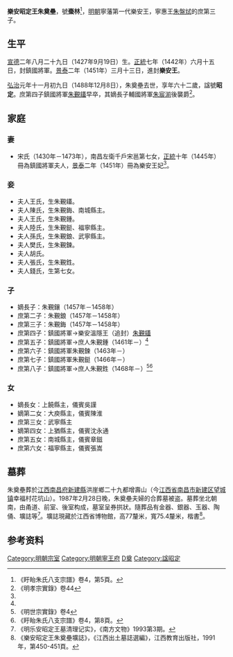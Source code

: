 '''樂安昭定王朱奠壘'''{{BD|1427年|9月19日|1488年|12月8日|catIdx=Z朱}}，號'''棗林'''<ref>《盱眙朱氏八支宗譜》卷4，第5頁。</ref>，[[明朝|明朝]]寧藩第一代樂安王，寧惠王[[朱盤烒|朱盤烒]]的庶第三子。

==生平==
[[宣德|宣德]]二年八月二十九日（1427年9月19日）生。[[正统_(年号)|正統]]七年（1442年）六月十五日，封鎮國將軍。[[景泰_(年號)|景泰]]二年（1451年）三月十三日，進封'''樂安王'''。

[[弘治_(明朝)|弘治]]元年十一月初九日（1488年12月8日），朱奠壘去世，享年六十二歲，諡號'''昭定'''。庶第四子鎮國將軍[[朱覲鑉|朱覲鑉]]早卒，其嫡長子輔國將軍[[朱宸湔|朱宸湔]]後襲爵<ref>《明孝宗實錄》卷44</ref>。

==家庭==
===妻===
*宋氏（1430年－1473年），南昌左衛千戶宋邕第七女，[[正統_(年號)|正統]]十年（1445年）冊為鎮國將軍夫人，[[景泰_(年號)|景泰]]二年（1451年）冊為樂安王妃<ref name=a/>。

===妾===
*夫人王氏，生朱覲鑉。
*夫人陳氏，生朱覲鋂、南城縣主。
*夫人王氏，生朱覲鍾。
*夫人陸氏，生朱覲鋌、福寧縣主。
*夫人孫氏，生朱覲鋃、武寧縣主。
*夫人樊氏，生朱覲鍊。
*夫人胡氏。
*夫人張氏，生朱覲鉎。
*夫人錢氏，生第七女。

===子===
*嫡長子：朱覲鑲（1457年－1458年）
*庶第二子：朱覲鋃（1457年－1458年）
*庶第三子：朱覲鋂（1457年－1458年）
*庶第四子：鎮國將軍→樂安溫隱王（追封）[[朱覲鑉|朱覲鑉]]
*庶第五子：鎮國將軍→庶人朱覲鍾（1461年－）<ref name=sr/>
*庶第六子：鎮國將軍朱覲鍊（1463年－）
*庶第七子：鎮國將軍朱覲鋌（1466年－）
*庶第八子：鎮國將軍→庶人朱覲鉎（1468年－）<ref name=sr>《明世宗實錄》卷4</ref><ref>《盱眙朱氏八支宗譜》卷4，第8頁。</ref>

===女===
*嫡長女：上饒縣主，儀賓吳謹
*嫡第二女：大庾縣主，儀賓陳淮
*庶第三女：武寧縣主
*嫡第四女：上猶縣主，儀賓沈永通
*庶第五女：南城縣主，儀賓章鎡
*庶第六女：福寧縣主，儀賓張嵩

==墓葬==
朱奠壘葬於[[江西等處承宣布政使司|江西]][[南昌府|南昌府]][[新建縣_(北宋)|新建縣]]洪崖鄉二十九都增壽山（今[[江西省|江西省]][[南昌市|南昌市]][[新建区|新建区]][[望城镇|望城镇]]幸福村花坑山）。1987年2月28日晚，朱奠壘夫婦的合葬墓被盗。墓葬坐北朝南，由甬道、前室、後室构成，墓室呈券拱狀。隨葬品有金器、銀器、玉器、陶俑、壙誌等<ref name=a>《明乐安昭定王墓清理记实》，《南方文物》1993第3期。</ref>。壙誌現藏於江西省博物館，高77釐米，寬75.4釐米，楷書<ref>《樂安昭定王朱奠壘壙誌》，《江西出土墓誌選編》，江西教育出版社，1991年，第450-451頁。</ref>。
{{Quotation|
明故樂安昭定王壙誌銘<br>
王諱奠壘，寧惠王庶第三子。母李氏。宣德二年八月二十九日寅時生。正統七年六月十五日，封鎮國將軍。景泰二年三月十三日，進封樂安王。弘治元年十一月初九日，以疾薨，享年六十二歲。妃宋氏，生嫡長女上饒縣主，儀賓吳謹；嫡第二女大庾縣主，儀賓陳淮；嫡長子覲鑲，天順元年十二月初一日未時生，天順二年三月初四日故；生嫡第四女上猶縣主，儀賓沈永通。夫人王氏，生庶第四子鎮國將軍覲鑉，夫人黃氏，生嫡長孫宸湔，封輔國將軍；庶第二孫宸渢，未封，生母駱氏；庶第三孫宸瀾，未封，生母章氏。夫人陳氏，生庶第三子覲鋂，天順元年十二月初九日生，天順二年六月二十日故；生女南城縣主，儀賓章鎡。夫人王氏，生第五子鎮國將軍覲鍾。夫人陸氏，生女未封；第七子鎮國將軍覲鋌；第六女福寧縣主，儀賓張嵩。夫人孫氏，生庶第二子覲鋃，天順元年十二月初七日生，天順二年四月初四日故；生第三女武寧縣主，已故。夫人樊氏，生第六子鎮國將軍覲鍊。夫人胡氏。夫人張氏，生第八子覲鉎，未封。夫人錢氏，生第七女，未封。上聞訃，輟視朝一日，遣官渝祭，特謚曰昭定，命有司治喪葬如制。在京親王及文武官皆致祭焉。以弘治二年八月十七日，葬于南昌府新建縣洪崖鄉二十九都增壽山之原。嗚呼！王生于宗室，為國藩輔，茂膺封爵，貴富兼隆。茲以令終，夫復何憾。爰述其概，納諸幽壙，用垂不朽-{云}-。<br>
弘治二年七月吉旦。四川順慶府通判臣黃表書丹。
}}

==参考资料==
{{reflist|2}}

{{s-start}}
{{s-none|無|[[明朝|明政府]]封之}}
{{s-ttl|title=[[明朝藩王列表_(寧王系)#樂安國|明樂安國國王]]|years=1451年－1488年}}
{{s-aft|after=孫靖莊王[[朱宸湔|朱宸湔]]}}
{{end}}

[[Category:明朝宗室|Category:明朝宗室]]
[[Category:明朝寧王府|Category:明朝寧王府]]
[[Category:朱姓|D奠]]
[[Category:諡昭定|Category:諡昭定]]